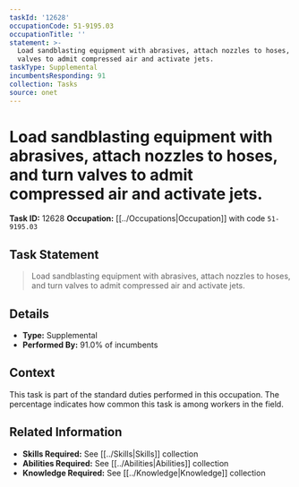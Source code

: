 ```yaml
---
taskId: '12628'
occupationCode: 51-9195.03
occupationTitle: ''
statement: >-
  Load sandblasting equipment with abrasives, attach nozzles to hoses, and turn
  valves to admit compressed air and activate jets.
taskType: Supplemental
incumbentsResponding: 91
collection: Tasks
source: onet
---
```

# Load sandblasting equipment with abrasives, attach nozzles to hoses, and turn valves to admit compressed air and activate jets.

**Task ID:** 12628
**Occupation:** [[../Occupations|Occupation]] with code `51-9195.03`

## Task Statement

> Load sandblasting equipment with abrasives, attach nozzles to hoses, and turn valves to admit compressed air and activate jets.

## Details

- **Type:** Supplemental
- **Performed By:** 91.0% of incumbents

## Context

This task is part of the standard duties performed in this occupation. The percentage indicates how common this task is among workers in the field.

## Related Information

- **Skills Required:** See [[../Skills|Skills]] collection
- **Abilities Required:** See [[../Abilities|Abilities]] collection
- **Knowledge Required:** See [[../Knowledge|Knowledge]] collection
